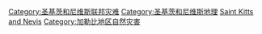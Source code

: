 [[Category:圣基茨和尼维斯联邦灾难|Category:圣基茨和尼维斯联邦灾难]]
[[Category:圣基茨和尼维斯地理|Category:圣基茨和尼维斯地理]]
[[Category:各國自然災害|Saint Kitts and Nevis]]
[[Category:加勒比地区自然灾害|Category:加勒比地区自然灾害]]